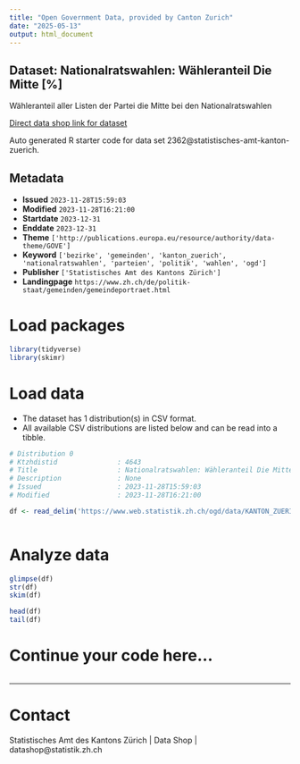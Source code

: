```yaml
---
title: "Open Government Data, provided by Canton Zurich"
date: "2025-05-13"
output: html_document
---
```


## Dataset: Nationalratswahlen: Wähleranteil Die Mitte [%]

Wähleranteil aller Listen der Partei die Mitte bei den Nationalratswahlen

[Direct data shop link for dataset](https://www.zh.ch/de/politik-staat/statistik-daten/datenkatalog.html#/datasets/2362@statistisches-amt-kanton-zuerich)

Auto generated R starter code for data set 2362@statistisches-amt-kanton-zuerich.

## Metadata

- **Issued** `2023-11-28T15:59:03`
- **Modified** `2023-11-28T16:21:00`
- **Startdate** `2023-12-31`
- **Enddate** `2023-12-31`
- **Theme** `['http://publications.europa.eu/resource/authority/data-theme/GOVE']`
- **Keyword** `['bezirke', 'gemeinden', 'kanton_zuerich', 'nationalratswahlen', 'parteien', 'politik', 'wahlen', 'ogd']`
- **Publisher** `['Statistisches Amt des Kantons Zürich']`
- **Landingpage** `https://www.zh.ch/de/politik-staat/gemeinden/gemeindeportraet.html`


# Load packages

```r

library(tidyverse)
library(skimr)

```

# Load data

-   The dataset has 1 distribution(s) in CSV format.
-   All available CSV distributions are listed below and can be read into a tibble.

```r

# Distribution 0
# Ktzhdistid               : 4643
# Title                    : Nationalratswahlen: Wähleranteil Die Mitte [%]
# Description              : None
# Issued                   : 2023-11-28T15:59:03
# Modified                 : 2023-11-28T16:21:00

df <- read_delim('https://www.web.statistik.zh.ch/ogd/data/KANTON_ZUERICH_843.csv')



```

# Analyze data

```r

glimpse(df)
str(df)
skim(df)

head(df)
tail(df)

```

# Continue your code here...

```r

```

------------------------------------------------------------------------

# Contact

Statistisches Amt des Kantons Zürich | Data Shop | datashop@statistik.zh.ch
